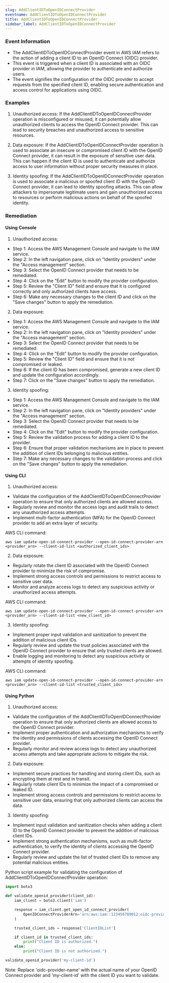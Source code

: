 ```yaml
--- 
slug: AddClientIDToOpenIDConnectProvider
eventname: AddClientIDToOpenIDConnectProvider
title: AddClientIDToOpenIDConnectProvider
sidebar_label: AddClientIDToOpenIDConnectProvider
---
```

                       
### Event Information

- The AddClientIDToOpenIDConnectProvider event in AWS IAM refers to the action of adding a client ID to an OpenID Connect (OIDC) provider.
- This event is triggered when a client ID is associated with an OIDC provider in IAM, allowing the provider to authenticate and authorize users.
- The event signifies the configuration of the OIDC provider to accept requests from the specified client ID, enabling secure authentication and access control for applications using OIDC.


### Examples

1. Unauthorized access: If the AddClientIDToOpenIDConnectProvider operation is misconfigured or misused, it can potentially allow unauthorized clients to access the OpenID Connect provider. This can lead to security breaches and unauthorized access to sensitive resources.

2. Data exposure: If the AddClientIDToOpenIDConnectProvider operation is used to associate an insecure or compromised client ID with the OpenID Connect provider, it can result in the exposure of sensitive user data. This can happen if the client ID is used to authenticate and authorize access to user information without proper security measures in place.

3. Identity spoofing: If the AddClientIDToOpenIDConnectProvider operation is used to associate a malicious or spoofed client ID with the OpenID Connect provider, it can lead to identity spoofing attacks. This can allow attackers to impersonate legitimate users and gain unauthorized access to resources or perform malicious actions on behalf of the spoofed identity.

### Remediation

#### Using Console

1. Unauthorized access:
- Step 1: Access the AWS Management Console and navigate to the IAM service.
- Step 2: In the left navigation pane, click on "Identity providers" under the "Access management" section.
- Step 3: Select the OpenID Connect provider that needs to be remediated.
- Step 4: Click on the "Edit" button to modify the provider configuration.
- Step 5: Review the "Client ID" field and ensure that it is configured correctly and only authorized clients have access.
- Step 6: Make any necessary changes to the client ID and click on the "Save changes" button to apply the remediation.

2. Data exposure:
- Step 1: Access the AWS Management Console and navigate to the IAM service.
- Step 2: In the left navigation pane, click on "Identity providers" under the "Access management" section.
- Step 3: Select the OpenID Connect provider that needs to be remediated.
- Step 4: Click on the "Edit" button to modify the provider configuration.
- Step 5: Review the "Client ID" field and ensure that it is not compromised or leaked.
- Step 6: If the client ID has been compromised, generate a new client ID and update the configuration accordingly.
- Step 7: Click on the "Save changes" button to apply the remediation.

3. Identity spoofing:
- Step 1: Access the AWS Management Console and navigate to the IAM service.
- Step 2: In the left navigation pane, click on "Identity providers" under the "Access management" section.
- Step 3: Select the OpenID Connect provider that needs to be remediated.
- Step 4: Click on the "Edit" button to modify the provider configuration.
- Step 5: Review the validation process for adding a client ID to the provider.
- Step 6: Ensure that proper validation mechanisms are in place to prevent the addition of client IDs belonging to malicious entities.
- Step 7: Make any necessary changes to the validation process and click on the "Save changes" button to apply the remediation.

#### Using CLI

1. Unauthorized access:
- Validate the configuration of the AddClientIDToOpenIDConnectProvider operation to ensure that only authorized clients are allowed access.
- Regularly review and monitor the access logs and audit trails to detect any unauthorized access attempts.
- Implement multi-factor authentication (MFA) for the OpenID Connect provider to add an extra layer of security.

AWS CLI command:
```
aws iam update-open-id-connect-provider --open-id-connect-provider-arn <provider_arn> --client-id-list <authorized_client_ids>
```

2. Data exposure:
- Regularly rotate the client ID associated with the OpenID Connect provider to minimize the risk of compromise.
- Implement strong access controls and permissions to restrict access to sensitive user data.
- Monitor and analyze access logs to detect any suspicious activity or unauthorized access attempts.

AWS CLI command:
```
aws iam update-open-id-connect-provider --open-id-connect-provider-arn <provider_arn> --client-id-list <new_client_id>
```

3. Identity spoofing:
- Implement proper input validation and sanitization to prevent the addition of malicious client IDs.
- Regularly review and update the trust policies associated with the OpenID Connect provider to ensure that only trusted clients are allowed.
- Enable logging and monitoring to detect any suspicious activity or attempts of identity spoofing.

AWS CLI command:
```
aws iam update-open-id-connect-provider --open-id-connect-provider-arn <provider_arn> --client-id-list <trusted_client_ids>
```

#### Using Python

1. Unauthorized access:
- Validate the configuration of the AddClientIDToOpenIDConnectProvider operation to ensure that only authorized clients are allowed access to the OpenID Connect provider.
- Implement proper authentication and authorization mechanisms to verify the identity and permissions of clients accessing the OpenID Connect provider.
- Regularly monitor and review access logs to detect any unauthorized access attempts and take appropriate actions to mitigate the risk.

2. Data exposure:
- Implement secure practices for handling and storing client IDs, such as encrypting them at rest and in transit.
- Regularly rotate client IDs to minimize the impact of a compromised or leaked ID.
- Implement strong access controls and permissions to restrict access to sensitive user data, ensuring that only authorized clients can access the data.

3. Identity spoofing:
- Implement input validation and sanitization checks when adding a client ID to the OpenID Connect provider to prevent the addition of malicious client IDs.
- Implement strong authentication mechanisms, such as multi-factor authentication, to verify the identity of clients accessing the OpenID Connect provider.
- Regularly review and update the list of trusted client IDs to remove any potential malicious entities.

Python script example for validating the configuration of AddClientIDToOpenIDConnectProvider operation:

```python
import boto3

def validate_openid_provider(client_id):
    iam_client = boto3.client('iam')

    response = iam_client.get_open_id_connect_provider(
        OpenIDConnectProviderArn='arn:aws:iam::123456789012:oidc-provider/oidc-provider-name'
    )

    trusted_client_ids = response['ClientIDList']

    if client_id in trusted_client_ids:
        print("Client ID is authorized.")
    else:
        print("Client ID is not authorized.")

validate_openid_provider('my-client-id')
```

Note: Replace 'oidc-provider-name' with the actual name of your OpenID Connect provider and 'my-client-id' with the client ID you want to validate.


 
